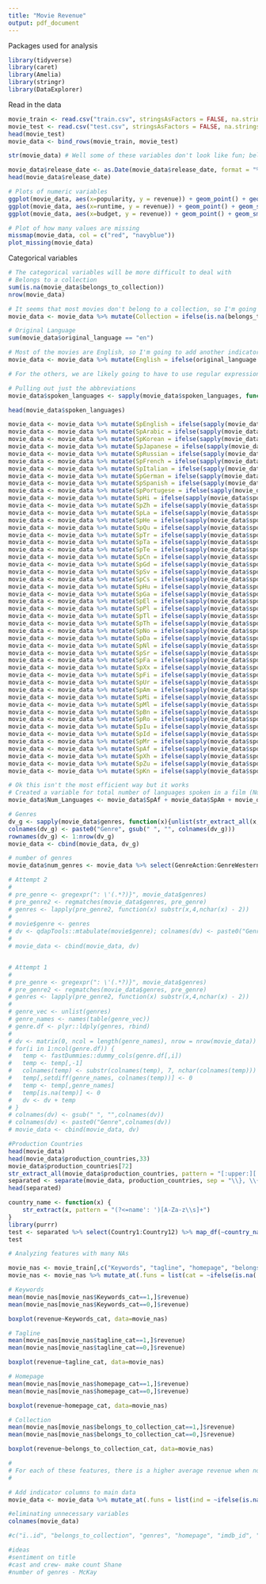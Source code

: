 ```yaml
---
title: "Movie Revenue"
output: pdf_document
---
```


Packages used for analysis
```r
library(tidyverse)
library(caret)
library(Amelia)
library(stringr)
library(DataExplorer)
```

Read in the data
```r
movie_train <- read.csv("train.csv", stringsAsFactors = FALSE, na.strings = c("", NA))
movie_test <- read.csv("test.csv", stringsAsFactors = FALSE, na.strings = c("", NA))
head(movie_test)
movie_data <- bind_rows(movie_train, movie_test)
```


```r
str(movie_data) # Well some of these variables don't look like fun; belongs to collection, genres, production companies, production countries and so forth

movie_data$release_date <- as.Date(movie_data$release_date, format = "%m/%d/%y")
head(movie_data$release_date)
```


```r
# Plots of numeric variables
ggplot(movie_data, aes(x=popularity, y = revenue)) + geom_point() + geom_smooth(method = "loess", se = FALSE) + xlim(0, 300)
ggplot(movie_data, aes(x=runtime, y = revenue)) + geom_point() + geom_smooth(method = "loess", se = FALSE)
ggplot(movie_data, aes(x=budget, y = revenue)) + geom_point() + geom_smooth(method = "loess", se = FALSE)

# Plot of how many values are missing
missmap(movie_data, col = c("red", "navyblue"))
plot_missing(movie_data)
```

Categorical variables
```r
# The categorical variables will be more difficult to deal with 
# Belongs to a collection
sum(is.na(movie_data$belongs_to_collection))
nrow(movie_data)

# It seems that most movies don't belong to a collection, so I'm going to create an indicator variable to specify if a movie belongs to a collection or not
movie_data <- movie_data %>% mutate(Collection = ifelse(is.na(belongs_to_collection), 0, 1))

# Original Language
sum(movie_data$original_language == "en")

# Most of the movies are English, so I'm going to add another indicator variable to specify if the original language was English or not
movie_data <- movie_data %>% mutate(English = ifelse(original_language == "en", 1, 0))

# For the others, we are likely going to have to use regular expressions to get information out of it I believe
```

```r
# Pulling out just the abbreviations
movie_data$spoken_languages <- sapply(movie_data$spoken_languages, function(x){unlist(str_extract_all(x, '(?<=\')[:lower:]{2}(?=\')'))})
```

```r
head(movie_data$spoken_languages)
```

```r
movie_data <- movie_data %>% mutate(SpEnglish = ifelse(sapply(movie_data$spoken_languages, function(x){any(str_detect(x, 'en'))}), 1, 0))
movie_data <- movie_data %>% mutate(SpArabic = ifelse(sapply(movie_data$spoken_languages, function(x){any(str_detect(x, 'ar'))}), 1, 0))
movie_data <- movie_data %>% mutate(SpKorean = ifelse(sapply(movie_data$spoken_languages, function(x){any(str_detect(x, 'ko'))}), 1, 0))
movie_data <- movie_data %>% mutate(SpJapanese = ifelse(sapply(movie_data$spoken_languages, function(x){any(str_detect(x, 'ja'))}), 1, 0))
movie_data <- movie_data %>% mutate(SpRussian = ifelse(sapply(movie_data$spoken_languages, function(x){any(str_detect(x, 'ru'))}), 1, 0))
movie_data <- movie_data %>% mutate(SpFrench = ifelse(sapply(movie_data$spoken_languages, function(x){any(str_detect(x, 'fr'))}), 1, 0))
movie_data <- movie_data %>% mutate(SpItalian = ifelse(sapply(movie_data$spoken_languages, function(x){any(str_detect(x, 'it'))}), 1, 0))
movie_data <- movie_data %>% mutate(SpGerman = ifelse(sapply(movie_data$spoken_languages, function(x){any(str_detect(x, 'de'))}), 1, 0))
movie_data <- movie_data %>% mutate(SpSpanish = ifelse(sapply(movie_data$spoken_languages, function(x){any(str_detect(x, 'es'))}), 1, 0))
movie_data <- movie_data %>% mutate(SpPortugese = ifelse(sapply(movie_data$spoken_languages, function(x){any(str_detect(x, 'pt'))}), 1, 0))
movie_data <- movie_data %>% mutate(SpHi = ifelse(sapply(movie_data$spoken_languages, function(x){any(str_detect(x, 'hi'))}), 1, 0))
movie_data <- movie_data %>% mutate(SpZh = ifelse(sapply(movie_data$spoken_languages, function(x){any(str_detect(x, 'zh'))}), 1, 0))
movie_data <- movie_data %>% mutate(SpLa = ifelse(sapply(movie_data$spoken_languages, function(x){any(str_detect(x, 'la'))}), 1, 0))
movie_data <- movie_data %>% mutate(SpHe = ifelse(sapply(movie_data$spoken_languages, function(x){any(str_detect(x, 'he'))}), 1, 0))
movie_data <- movie_data %>% mutate(SpQu = ifelse(sapply(movie_data$spoken_languages, function(x){any(str_detect(x, 'qu'))}), 1, 0))
movie_data <- movie_data %>% mutate(SpTr = ifelse(sapply(movie_data$spoken_languages, function(x){any(str_detect(x, 'tr'))}), 1, 0))
movie_data <- movie_data %>% mutate(SpTa = ifelse(sapply(movie_data$spoken_languages, function(x){any(str_detect(x, 'ta'))}), 1, 0))
movie_data <- movie_data %>% mutate(SpTe = ifelse(sapply(movie_data$spoken_languages, function(x){any(str_detect(x, 'te'))}), 1, 0))
movie_data <- movie_data %>% mutate(SpCn = ifelse(sapply(movie_data$spoken_languages, function(x){any(str_detect(x, 'cn'))}), 1, 0))
movie_data <- movie_data %>% mutate(SpGd = ifelse(sapply(movie_data$spoken_languages, function(x){any(str_detect(x, 'gd'))}), 1, 0))
movie_data <- movie_data %>% mutate(SpSv = ifelse(sapply(movie_data$spoken_languages, function(x){any(str_detect(x, 'sv'))}), 1, 0))
movie_data <- movie_data %>% mutate(SpCs = ifelse(sapply(movie_data$spoken_languages, function(x){any(str_detect(x, 'cs'))}), 1, 0))
movie_data <- movie_data %>% mutate(SpHu = ifelse(sapply(movie_data$spoken_languages, function(x){any(str_detect(x, 'hu'))}), 1, 0))
movie_data <- movie_data %>% mutate(SpGa = ifelse(sapply(movie_data$spoken_languages, function(x){any(str_detect(x, 'ga'))}), 1, 0))
movie_data <- movie_data %>% mutate(SpEl = ifelse(sapply(movie_data$spoken_languages, function(x){any(str_detect(x, 'el'))}), 1, 0))
movie_data <- movie_data %>% mutate(SpPl = ifelse(sapply(movie_data$spoken_languages, function(x){any(str_detect(x, 'pl'))}), 1, 0))
movie_data <- movie_data %>% mutate(SpTl = ifelse(sapply(movie_data$spoken_languages, function(x){any(str_detect(x, 'tl'))}), 1, 0))
movie_data <- movie_data %>% mutate(SpTh = ifelse(sapply(movie_data$spoken_languages, function(x){any(str_detect(x, 'th'))}), 1, 0))
movie_data <- movie_data %>% mutate(SpNo = ifelse(sapply(movie_data$spoken_languages, function(x){any(str_detect(x, 'no'))}), 1, 0))
movie_data <- movie_data %>% mutate(SpDa = ifelse(sapply(movie_data$spoken_languages, function(x){any(str_detect(x, 'da'))}), 1, 0))
movie_data <- movie_data %>% mutate(SpNl = ifelse(sapply(movie_data$spoken_languages, function(x){any(str_detect(x, 'nl'))}), 1, 0))
movie_data <- movie_data %>% mutate(SpSr = ifelse(sapply(movie_data$spoken_languages, function(x){any(str_detect(x, 'sr'))}), 1, 0))
movie_data <- movie_data %>% mutate(SpFa = ifelse(sapply(movie_data$spoken_languages, function(x){any(str_detect(x, 'fa'))}), 1, 0))
movie_data <- movie_data %>% mutate(SpXx = ifelse(sapply(movie_data$spoken_languages, function(x){any(str_detect(x, 'xx'))}), 1, 0))
movie_data <- movie_data %>% mutate(SpFi = ifelse(sapply(movie_data$spoken_languages, function(x){any(str_detect(x, 'fi'))}), 1, 0))
movie_data <- movie_data %>% mutate(SpUr = ifelse(sapply(movie_data$spoken_languages, function(x){any(str_detect(x, 'ur'))}), 1, 0))
movie_data <- movie_data %>% mutate(SpAm = ifelse(sapply(movie_data$spoken_languages, function(x){any(str_detect(x, 'am'))}), 1, 0))
movie_data <- movie_data %>% mutate(SpMi = ifelse(sapply(movie_data$spoken_languages, function(x){any(str_detect(x, 'mi'))}), 1, 0))
movie_data <- movie_data %>% mutate(SpMl = ifelse(sapply(movie_data$spoken_languages, function(x){any(str_detect(x, 'ml'))}), 1, 0))
movie_data <- movie_data %>% mutate(SpBn = ifelse(sapply(movie_data$spoken_languages, function(x){any(str_detect(x, 'bn'))}), 1, 0))
movie_data <- movie_data %>% mutate(SpRo = ifelse(sapply(movie_data$spoken_languages, function(x){any(str_detect(x, 'ro'))}), 1, 0))
movie_data <- movie_data %>% mutate(SpIu = ifelse(sapply(movie_data$spoken_languages, function(x){any(str_detect(x, 'iu'))}), 1, 0))
movie_data <- movie_data %>% mutate(SpId = ifelse(sapply(movie_data$spoken_languages, function(x){any(str_detect(x, 'id'))}), 1, 0))
movie_data <- movie_data %>% mutate(SpMr = ifelse(sapply(movie_data$spoken_languages, function(x){any(str_detect(x, 'mr'))}), 1, 0))
movie_data <- movie_data %>% mutate(SpAf = ifelse(sapply(movie_data$spoken_languages, function(x){any(str_detect(x, 'af'))}), 1, 0))
movie_data <- movie_data %>% mutate(SpXh = ifelse(sapply(movie_data$spoken_languages, function(x){any(str_detect(x, 'xh'))}), 1, 0))
movie_data <- movie_data %>% mutate(SpZu = ifelse(sapply(movie_data$spoken_languages, function(x){any(str_detect(x, 'zu'))}), 1, 0))
movie_data <- movie_data %>% mutate(SpKn = ifelse(sapply(movie_data$spoken_languages, function(x){any(str_detect(x, 'kn'))}), 1, 0))
```

```r
# Ok this isn't the most efficient way but it works
# Created a variable for total number of languages spoken in a film (Num_Languages)
movie_data$Num_Languages <- movie_data$SpAf + movie_data$SpAm + movie_data$SpArabic + movie_data$SpBn + movie_data$SpCn + movie_data$SpCs + movie_data$SpDa + movie_data$SpEl + movie_data$SpEnglish + movie_data$SpFa + movie_data$SpFi + movie_data$SpFrench + movie_data$SpGa + movie_data$SpGd + movie_data$SpGerman + movie_data$SpHe + movie_data$SpHi + movie_data$SpHu + movie_data$SpId + movie_data$SpItalian + movie_data$SpIu + movie_data$SpJapanese + movie_data$SpKn + movie_data$SpKorean + movie_data$SpLa + movie_data$SpMi + movie_data$SpMl + movie_data$SpMr + movie_data$SpNl + movie_data$SpNo + movie_data$SpPl + movie_data$SpPortugese + movie_data$SpQu + movie_data$SpRo + movie_data$SpRussian + movie_data$SpSpanish + movie_data$SpSr + movie_data$SpSv + movie_data$SpTa + movie_data$SpTe + movie_data$SpTh + movie_data$SpTl + movie_data$SpTr + movie_data$SpUr + movie_data$SpXh + movie_data$SpXx + movie_data$SpZh + movie_data$SpZu
```

```r
# Genres
dv_g <- sapply(movie_data$genres, function(x){unlist(str_extract_all(x, '(?<=\')([A-Z])\\w+(.*?)(?=\')'))}) %>% qdapTools::mtabulate() 
colnames(dv_g) <- paste0("Genre", gsub(" ", "", colnames(dv_g)))
rownames(dv_g) <- 1:nrow(dv_g)
movie_data <- cbind(movie_data, dv_g)

# number of genres
movie_data$num_genres <- movie_data %>% select(GenreAction:GenreWestern) %>% rowSums()

# Attempt 2
# 
# pre_genre <- gregexpr(": \'(.*?)}", movie_data$genres)
# pre_genre2 <- regmatches(movie_data$genres, pre_genre)
# genres <- lapply(pre_genre2, function(x) substr(x,4,nchar(x) - 2))
# 
# movie$genre <- genres
# dv <- qdapTools::mtabulate(movie$genre); colnames(dv) <- paste0("Genre", gsub(" ", "", colnames(dv)))
# 
# movie_data <- cbind(movie_data, dv)


# Attempt 1
# 
# pre_genre <- gregexpr(": \'(.*?)}", movie_data$genres)
# pre_genre2 <- regmatches(movie_data$genres, pre_genre)
# genres <- lapply(pre_genre2, function(x) substr(x,4,nchar(x) - 2))
#
# genre_vec <- unlist(genres)
# genre_names <- names(table(genre_vec))
# genre.df <- plyr::ldply(genres, rbind)
# 
# dv <- matrix(0, ncol = length(genre_names), nrow = nrow(movie_data))
# for(i in 1:ncol(genre.df)) {
#   temp <- fastDummies::dummy_cols(genre.df[,i])
#   temp <- temp[,-1]
#   colnames(temp) <- substr(colnames(temp), 7, nchar(colnames(temp)))
#   temp[,setdiff(genre_names, colnames(temp))] <- 0
#   temp <- temp[,genre_names]
#   temp[is.na(temp)] <- 0
#   dv <- dv + temp
# }
# colnames(dv) <- gsub(" ", "",colnames(dv))
# colnames(dv) <- paste0("Genre",colnames(dv))
# movie_data <- cbind(movie_data, dv)
```

```r
#Production Countries
head(movie_data)
head(movie_data$production_countries,33)
movie_data$production_countries[72]
str_extract_all(movie_data$production_countries, pattern = "[:upper:][:upper:]")
separated <- separate(movie_data, production_countries, sep = "\\}, \\{", into = c("Country1", "Country2", "Country3", "Country4", "Country5", "Country6", "Country7", "Country8", "Country9", "Country10", "Country11", "Country12"))
head(separated)

country_name <- function(x) {
    str_extract(x, pattern = "(?<=name': ')[A-Za-z\\s]+")
}
library(purrr)
test <- separated %>% select(Country1:Country12) %>% map_df(~country_name(.))
test
```

```r
# Analyzing features with many NAs

movie_nas <- movie_train[,c("Keywords", "tagline", "homepage", "belongs_to_collection", "revenue")]
movie_nas <- movie_nas %>% mutate_at(.funs = list(cat = ~ifelse(is.na(.), 0, 1)), .vars=c("Keywords", "tagline", "homepage", "belongs_to_collection"))

# Keywords
mean(movie_nas[movie_nas$Keywords_cat==1,]$revenue)
mean(movie_nas[movie_nas$Keywords_cat==0,]$revenue)

boxplot(revenue~Keywords_cat, data=movie_nas)

# Tagline
mean(movie_nas[movie_nas$tagline_cat==1,]$revenue)
mean(movie_nas[movie_nas$tagline_cat==0,]$revenue)

boxplot(revenue~tagline_cat, data=movie_nas)

# Homepage
mean(movie_nas[movie_nas$homepage_cat==1,]$revenue)
mean(movie_nas[movie_nas$homepage_cat==0,]$revenue)

boxplot(revenue~homepage_cat, data=movie_nas)

# Collection
mean(movie_nas[movie_nas$belongs_to_collection_cat==1,]$revenue)
mean(movie_nas[movie_nas$belongs_to_collection_cat==0,]$revenue)

boxplot(revenue~belongs_to_collection_cat, data=movie_nas)

#
# For each of these features, there is a higher average revenue when not NA than when NA
#

# Add indicator columns to main data
movie_data <- movie_data %>% mutate_at(.funs = list(ind = ~ifelse(is.na(.), 0, 1)), .vars=c("Keywords", "tagline", "homepage", "belongs_to_collection"))
```


```r
#eliminating unnecessary variables
colnames(movie_data)

#c("ï..id", "belongs_to_collection", "genres", "homepage", "imdb_id", "original_language", "original_title", "overview", "poster_path", "production_companies", "production_countries", "spoken_languages", "status", "tagline", "title", "Keywords", "cast", "crew")

#ideas
#sentiment on title
#cast and crew- make count Shane
#number of genres - McKay
```

